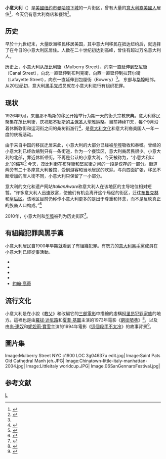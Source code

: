 {{noteTA
|G1=Show
|1=zh-hk:窮街陋巷;zh-tw:殘酷大街;zh-cn:穷街陋巷;
|2=zh-hk:這個殺手不太冷;zh-tw:終極追殺令;zh-cn:这个杀手不太冷;
}}
{{Infobox settlement
<!-- See Template:Infobox settlement for additional fields and descriptions -->
| name                    = 小意大利
| native_name             = Little Italy
| native_name_lang        = <!-- ISO 639-2 code e.g. "fr" for French. If more than one, use {{lang}} instead -->
| other_name              =
| settlement_type         = {{link-en|曼哈頓近鄰社區列表|List of Manhattan neighborhoods|曼哈頓近鄰社區}}<!-- such as Town, Village, City, Borough etc. -->
| image_skyline           = Colour-changing 'Little Italy' sign on Mulberry St (Blue).jpg
| imagesize               = 320x180px
| image_alt               =
| image_caption           = 這個招牌在小意大利的[[茂比利街|茂比利街]]上找到的
| image                   =

| nickname                =
| motto                   =

<!-- maps and coordinates ------>
| image_map               = 
| mapsize                 =
| map_alt                 =
| map_caption             =
| pushpin_map             = United States Lower Manhattan
| pushpin_label_position  = <!-- position of the pushpin label: left, right, top, bottom, none -->
| pushpin_label           = <!-- only necessary if "name" or "official_name" are too long -->
| pushpin_map_alt         =
| pushpin_mapsize         =
| pushpin_map_caption     = 在曼哈頓下城的位置 

| coordinates             = {{coord|40.719141|-73.997327|format=dms|display=inline,title}}
| coor_pinpoint           = <!-- to specify exact location of coordinates (was coor_type) -->
| coordinates_footnotes   = <!-- for references: use <ref> tags -->
<!-- location ------------------>
| subdivision_type        = [[世界政區索引|國家]]
| subdivision_name        = {{flag|United States}}
| subdivision_type1       = [[美國州份|州]]
| subdivision_name1       = {{flag|New York}}
|subdivision_type2        = [[城市|城市]]
|subdivision_name2        = {{flag|New York City}}
|subdivision_type3        = [[行政區_(紐約市)|行政區]]
|subdivision_name3        = [[曼哈頓|曼哈頓]]
<!-- established --------------->
| established_title       = <!-- Settled -->
| established_date        =
| founder                 =
| named_for               =
<!-- seat, smaller parts ------->
| seat_type               = <!-- defaults to: Seat -->
| seat                    =
| parts_type              = <!-- defaults to: Boroughs -->
| parts_style             = <!-- list, coll (collapsed list), para (paragraph format) -->
| parts                   = <!-- parts text, or header for parts list -->
| p1                      =
| p2                      = <!-- etc., up to p50: for separate parts to be listed-->
<!-- government type, leaders -->
| government_footnotes    = <!-- for references: use <ref> tags -->
| government_type         =
| governing_body          =
| leader_party            =
| leader_title            =
| leader_name             = <!-- add   (no-break space) to disable automatic links -->

<!-- display settings  --------->
| total_type              = <!-- to set a non-standard label for total area and population rows -->
| unit_pref               = <!-- enter: Imperial, to display imperial before metric -->
<!-- area ---------------------->
| area_footnotes          = <!-- for references: use <ref> tags -->
| area_total_km2          = <!-- ALL fields with measurements have automatic unit conversion -->
| area_total_sq_mi        = <!-- see table @ Template:Infobox settlement for details -->
| area_land_km2           =
| area_land_sq_mi         =
| area_water_km2          =
| area_water_sq_mi        =
| area_water_percent      =
| area_urban_footnotes    = <!-- for references: use <ref> tags -->
| area_urban_km2          =
| area_urban_sq_mi        =
| area_rank               =
| area_note               =
<!-- elevation ----------------->
| elevation_footnotes     = <!-- for references: use <ref> tags -->
| elevation_m             =
| elevation_ft            =
| elevation_max_footnotes = <!-- for references: use <ref> tags -->
| elevation_max_m         =
| elevation_max_ft        =
| elevation_min_footnotes = <!-- for references: use <ref> tags -->
| elevation_min_m         =
| elevation_min_ft        =
<!-- population ---------------->
| population_footnotes    = <!-- for references: use <ref> tags -->
| population_total        =
| population_as_of        =
| population_rank         =
| population_density_km2  = <!-- for automatic calculation of any density field, use: auto -->
| population_density_sq_mi=
| population_est          =
| pop_est_as_of           =
| population_urban        =
| population_density_urban_km2   =
| population_density_urban_sq_mi =
| population_density      =
| population_density_rank =
| population_demonym      = <!-- demonym, ie. Liverpudlian for someone from Liverpool -->
| population_note         =
<!-- demographics (section 1) -->
| demographics_type1      =
| demographics1_footnotes = <!-- for references: use <ref> tags -->
| demographics1_title1    =
| demographics1_info1     = <!-- etc., up to demographics1_title5 / demographics1_info5 -->
<!-- demographics (section 2) -->
| demographics_type2      =
| demographics2_footnotes = <!-- for references: use <ref> tags -->
| demographics2_title1    =
| demographics2_info1     = <!-- etc., up to demographics2_title5 / demographics2_info5 -->
<!-- time zone(s) -------------->
| timezone1               =
| utc_offset1             =
| timezone1_DST           =
| utc_offset1_DST         =
| timezone2               =
| utc_offset2             =
| timezone2_DST           =
| utc_offset2_DST         =
<!-- postal codes, area code --->
| postal_code_type        = <!-- enter ZIP code, Postcode, Post code, Postal code... -->
| postal_code             =
| postal2_code_type       = <!-- enter ZIP code, Postcode, Post code, Postal code... -->
| postal2_code            =
| area_code_type          = <!-- defaults to: Area code(s) -->
| area_code               =
| geocode                 =
| iso_code                =
| registration_plate      =
<!-- twin cities --------------->
| twin1                   =
| twin1_country           =
| twin2                   =
| twin2_country           = <!-- etc., up to twin9 / twin9_country -->
<!-- blank fields (section 1) -->

<!-- website, footnotes -------->
| website                 = <!-- {{URL|example.com}} -->
| footnotes               =
}}
'''小意大利'''（{{lang-en|Little Italy}}）是[[美國|美國]][[纽约市|纽约市]][[曼哈顿下城|曼哈顿下城]]的一片街区，曾有大量的[[意大利裔美國人|意大利裔美國人]]居住<ref name="lifeinitaly.com">{{Cite web |url=http://www.lifeinitaly.com/heritage/little-italy.asp |title=Little Italy |access-date=2011-12-17 |archive-url=https://web.archive.org/web/20120107021451/http://www.lifeinitaly.com/heritage/little-italy.asp |archive-date=2012-01-07 |dead-url=yes }}</ref>，今天仍有意大利商店和餐馆<ref>{{Cite web |url=http://www.littleitalynyc.com/ |title=Little Italy NYC - The Official Website for New York City's Little Italy District |access-date=2011-12-17 |archive-date=2017-09-04 |archive-url=https://web.archive.org/web/20170904140547/http://www.littleitalynyc.com/ |dead-url=no }}</ref>。

== 历史 ==
早於十九世纪末，大量欧洲移民移居美国，其中意大利移民在抵达纽约后，就选择了在今日的小意大利区居住。人数在二十世纪初达到高峰，曾住有超过万名意大利人。

历史上，小意大利从[[茂比利街|茂比利街]]（Mulberry Street），向南一直延伸到堅尼街（Canal Street），向北一直延伸到布利克街，向西一直延伸到拉菲尔街（Lafayette Street），向东一直延伸到包厘街（Bowery）<ref name="lifeinitaly.com"/>。 东部与[[华埠_(曼哈顿)|华埠]]毗邻。从20世纪初，意大利[[黑手党|黑手党]]成员就在小意大利进行有组织犯罪。

== 现状 ==
1926年9月，来自那不勒斯的移民开始举行为期一天的街头宗教庆典。意大利移民聚集在茂比利街，庆祝[[那不勒斯|那不勒斯]]的[[主保圣人|主保圣人]][[聖雅納略|聖雅納略]]。目前{{Link-en|圣雅納略节|Feast of San Gennaro}}持续11天，每个9月沿着休斯敦街和运河街之间的桑树街游行<ref>{{Cite web |url=http://www.italian-link.com/pages/littleitalynewyork.shtml |title=Little Italy New York City |access-date=2011-12-17 |archive-date=2021-02-15 |archive-url=https://web.archive.org/web/20210215072927/http://www.italian-link.com/pages/littleitalynewyork.shtml |dead-url=no }}</ref>，是[[意大利文化|意大利文化]]和意大利裔美国人一年一度的庆祝活动。

由于来自中国的移民迁居来此，小意大利的大部分已经被[[华埠_(曼哈顿)|华埠]]吸收和吞噬。曾经的小意大利已经收缩到只有一条街道，作为一个餐饮区，意大利裔居民很少。小意大利的北部，靠近休斯顿街，不再是公认的小意大利，今天被称为{{tsl|en|NoLIta, Manhattan||诺利塔}}，“小意大利以北”的缩写<ref>{{Cite web |url=http://www.inetours.com/New_York/Pages/Little_Italy.html |title=Little Italy Neighborhood in New York - pictures and history |access-date=2011-12-17 |archive-url=https://web.archive.org/web/20111107215859/http://www.inetours.com/New_York/Pages/Little_Italy.html |archive-date=2011-11-07 |dead-url=yes }}</ref> 今天，茂比利街在布隆街和堅尼街之间的一段是仅存的一部分。街道两旁有二十多座意大利餐馆，受到游客和当地居民的欢迎。与向四面扩张，移民不断增加的唐人街不同，小意大利只保留了一小部分。 

意大利的文化和遗产网站''ItalianAware''称意大利人在该地区的主导地位相对短暂。“许多意大利人迅速致富，使他们有机会离开这个局促的街区，迁往[[布鲁克林|布鲁克林]]和[[皇后区|皇后区]]。该地区目前仍称作小意大利更多的是出于尊重和怀念，而不是反映真正的族裔人口构成。”<ref name="ItalianAware">{{Cite web |url=http://www.italianaware.com/nylittleitaly |title=ItalianAware's Little Italies (New York City) |access-date=2011-12-17 |archive-url=https://web.archive.org/web/20111114004354/http://www.italianaware.com/nylittleitaly |archive-date=2011-11-14 |dead-url=yes }}</ref>

2010年，小意大利和[[华埠_(曼哈顿)|华埠]]被列为历史街区<ref name="NRHP listing">{{cite web|title=National Register of Historic Places listings for February 19, 2010|url=http://www.nps.gov/history/nr/listings/20100219.htm|publisher=[[National_Park_Service|National Park Service]]|date=February 19, 2010|accessdate=February 19, 2010|archive-date=2013-12-02|archive-url=https://web.archive.org/web/20131202233104/http://www.nps.gov/history/nr/listings/20100219.htm|dead-url=no}}</ref>。

== 有組織犯罪與黑手黨 ==
小意大利居民自1900年早期就看到了有組織犯罪。有勢力的[[美國黑手黨|意大利黑手黨]]成員在小意大利已經從事活動。
* {{link-en|Ignazio Lupo|Ignazio Lupo|Ignazio "The Wolf" Lupo}}
* {{link-en|米凱萊·米蘭達|Michele Miranda}}
* {{link-en|彼得·德菲|Peter DeFeo}}
* {{link-en|馬修·伊安涅洛|Matthew Ianniello}}
* [[約翰·高蒂|約翰·高蒂]]

== 流行文化 ==
小意大利是在小說《[[教父_(小說)|教父]]》和改編它的[[教父_(電影)|三部電影]]中描繪的虛構[[柯里昂家族|柯里昂犯罪家族]]的地方。這裡也是由[[羅拔·迪尼路|羅拔·迪尼路]]和[[夏菲·基圖|夏菲·基圖]]主演的1973年電影《[[窮街陋巷|窮街陋巷]]》<ref>{{Cite web |url = https://www.nytimes.com/2000/07/16/nyregion/little-italy-journal-reliving-mean-streets-in-open-air-screenings.html |title = Little Italy Journal; Reliving 'Mean Streets' In Open-Air Screenings |author = Edward Wong |date = 2000-07-16 |publisher = The New York Times |language = en |access-date = 2018-04-25 |archive-date = 2021-03-10 |archive-url = https://web.archive.org/web/20210310182131/https://www.nytimes.com/2000/07/16/nyregion/little-italy-journal-reliving-mean-streets-in-open-air-screenings.html |dead-url = no }}</ref>，以及由[[尚·連奴|尚·連奴]]和[[妮妲莉·寶雯|妮妲莉·寶雯]]主演的1994年電影《[[這個殺手不太冷|這個殺手不太冷]]》的故事背景<ref>{{Cite web |url = https://theconcourse.deadspin.com/the-professional-is-deeply-problematic-profoundly-cool-1702737080 |title = The Professional Is Deeply Problematic, Profoundly Cool, And Very '90s |author = Tom Breihan |date = 2015-05-15 |publisher = The Concourse |language = en |access-date = 2018-04-25 |archive-date = 2021-03-08 |archive-url = https://web.archive.org/web/20210308054812/https://theconcourse.deadspin.com/the-professional-is-deeply-problematic-profoundly-cool-1702737080 |dead-url = no }}</ref>。

==圖片集==
<gallery>
Image:Mulberry Street NYC c1900 LOC 3g04637u edit.jpg|
Image:Saint Pats Old Cathedral Manh jeh.JPG|
Image:Chinatown-little-italy-manhattan-2004.jpg|
Image:Littleitaly worldcup.JPG|
Image:06SanGennaroFestival.jpg|
</gallery>

== 参考文献 ==
{{reflist}}

[[Category:曼哈頓境內地區|L]]